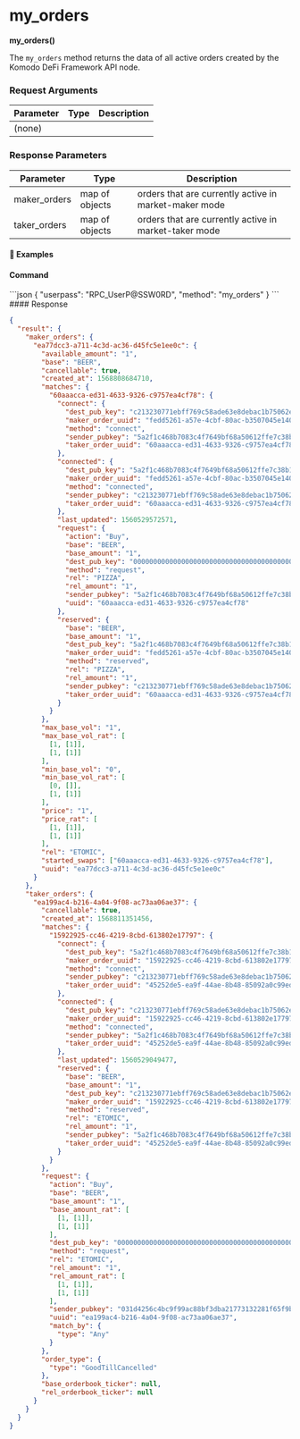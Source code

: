 
# my\_orders

**my\_orders()**

The `my_orders` method returns the data of all active orders created by the Komodo DeFi Framework API node.

### Request Arguments

| Parameter | Type | Description |
| --------- | ---- | ----------- |
| (none)    |      |             |

### Response Parameters

| Parameter     | Type           | Description                                           |
| ------------- | -------------- | ----------------------------------------------------- |
| maker\_orders | map of objects | orders that are currently active in market-maker mode |
| taker\_orders | map of objects | orders that are currently active in market-taker mode |

#### 📌 Examples

#### Command

<CodeGroup title="" tag="POST" label="my_orders" mm2MethodDecorate="true">
  ```json
  {
    "userpass": "RPC_UserP@SSW0RD",
    "method": "my_orders"
  }
  ```
</CodeGroup>

<CollapsibleSection expandedText="Hide Response" collapsedText="Show Response">
  #### Response

  ```json
  {
    "result": {
      "maker_orders": {
        "ea77dcc3-a711-4c3d-ac36-d45fc5e1ee0c": {
          "available_amount": "1",
          "base": "BEER",
          "cancellable": true,
          "created_at": 1568808684710,
          "matches": {
            "60aaacca-ed31-4633-9326-c9757ea4cf78": {
              "connect": {
                "dest_pub_key": "c213230771ebff769c58ade63e8debac1b75062ead66796c8d793594005f3920",
                "maker_order_uuid": "fedd5261-a57e-4cbf-80ac-b3507045e140",
                "method": "connect",
                "sender_pubkey": "5a2f1c468b7083c4f7649bf68a50612ffe7c38b1d62e1ece3829ca88e7e7fd12",
                "taker_order_uuid": "60aaacca-ed31-4633-9326-c9757ea4cf78"
              },
              "connected": {
                "dest_pub_key": "5a2f1c468b7083c4f7649bf68a50612ffe7c38b1d62e1ece3829ca88e7e7fd12",
                "maker_order_uuid": "fedd5261-a57e-4cbf-80ac-b3507045e140",
                "method": "connected",
                "sender_pubkey": "c213230771ebff769c58ade63e8debac1b75062ead66796c8d793594005f3920",
                "taker_order_uuid": "60aaacca-ed31-4633-9326-c9757ea4cf78"
              },
              "last_updated": 1560529572571,
              "request": {
                "action": "Buy",
                "base": "BEER",
                "base_amount": "1",
                "dest_pub_key": "0000000000000000000000000000000000000000000000000000000000000000",
                "method": "request",
                "rel": "PIZZA",
                "rel_amount": "1",
                "sender_pubkey": "5a2f1c468b7083c4f7649bf68a50612ffe7c38b1d62e1ece3829ca88e7e7fd12",
                "uuid": "60aaacca-ed31-4633-9326-c9757ea4cf78"
              },
              "reserved": {
                "base": "BEER",
                "base_amount": "1",
                "dest_pub_key": "5a2f1c468b7083c4f7649bf68a50612ffe7c38b1d62e1ece3829ca88e7e7fd12",
                "maker_order_uuid": "fedd5261-a57e-4cbf-80ac-b3507045e140",
                "method": "reserved",
                "rel": "PIZZA",
                "rel_amount": "1",
                "sender_pubkey": "c213230771ebff769c58ade63e8debac1b75062ead66796c8d793594005f3920",
                "taker_order_uuid": "60aaacca-ed31-4633-9326-c9757ea4cf78"
              }
            }
          },
          "max_base_vol": "1",
          "max_base_vol_rat": [
            [1, [1]],
            [1, [1]]
          ],
          "min_base_vol": "0",
          "min_base_vol_rat": [
            [0, []],
            [1, [1]]
          ],
          "price": "1",
          "price_rat": [
            [1, [1]],
            [1, [1]]
          ],
          "rel": "ETOMIC",
          "started_swaps": ["60aaacca-ed31-4633-9326-c9757ea4cf78"],
          "uuid": "ea77dcc3-a711-4c3d-ac36-d45fc5e1ee0c"
        }
      },
      "taker_orders": {
        "ea199ac4-b216-4a04-9f08-ac73aa06ae37": {
          "cancellable": true,
          "created_at": 1568811351456,
          "matches": {
            "15922925-cc46-4219-8cbd-613802e17797": {
              "connect": {
                "dest_pub_key": "5a2f1c468b7083c4f7649bf68a50612ffe7c38b1d62e1ece3829ca88e7e7fd12",
                "maker_order_uuid": "15922925-cc46-4219-8cbd-613802e17797",
                "method": "connect",
                "sender_pubkey": "c213230771ebff769c58ade63e8debac1b75062ead66796c8d793594005f3920",
                "taker_order_uuid": "45252de5-ea9f-44ae-8b48-85092a0c99ed"
              },
              "connected": {
                "dest_pub_key": "c213230771ebff769c58ade63e8debac1b75062ead66796c8d793594005f3920",
                "maker_order_uuid": "15922925-cc46-4219-8cbd-613802e17797",
                "method": "connected",
                "sender_pubkey": "5a2f1c468b7083c4f7649bf68a50612ffe7c38b1d62e1ece3829ca88e7e7fd12",
                "taker_order_uuid": "45252de5-ea9f-44ae-8b48-85092a0c99ed"
              },
              "last_updated": 1560529049477,
              "reserved": {
                "base": "BEER",
                "base_amount": "1",
                "dest_pub_key": "c213230771ebff769c58ade63e8debac1b75062ead66796c8d793594005f3920",
                "maker_order_uuid": "15922925-cc46-4219-8cbd-613802e17797",
                "method": "reserved",
                "rel": "ETOMIC",
                "rel_amount": "1",
                "sender_pubkey": "5a2f1c468b7083c4f7649bf68a50612ffe7c38b1d62e1ece3829ca88e7e7fd12",
                "taker_order_uuid": "45252de5-ea9f-44ae-8b48-85092a0c99ed"
              }
            }
          },
          "request": {
            "action": "Buy",
            "base": "BEER",
            "base_amount": "1",
            "base_amount_rat": [
              [1, [1]],
              [1, [1]]
            ],
            "dest_pub_key": "0000000000000000000000000000000000000000000000000000000000000000",
            "method": "request",
            "rel": "ETOMIC",
            "rel_amount": "1",
            "rel_amount_rat": [
              [1, [1]],
              [1, [1]]
            ],
            "sender_pubkey": "031d4256c4bc9f99ac88bf3dba21773132281f65f9bf23a59928bce08961e2f3",
            "uuid": "ea199ac4-b216-4a04-9f08-ac73aa06ae37",
            "match_by": {
              "type": "Any"
            }
          },
          "order_type": {
            "type": "GoodTillCancelled"
          },
          "base_orderbook_ticker": null,
          "rel_orderbook_ticker": null
        }
      }
    }
  }
  ```
</CollapsibleSection>
